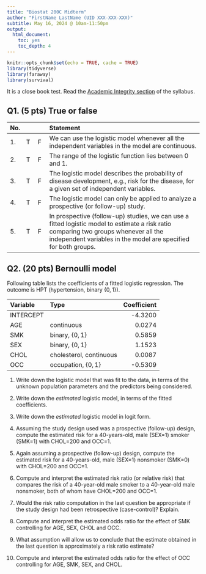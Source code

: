 ```yaml
---
title: "Biostat 200C Midterm"
author: "FirstName LastName (UID XXX-XXX-XXX)"
subtitle: May 16, 2024 @ 10am-11:50pm
output:
  html_document:
    toc: yes
    toc_depth: 4
---
```


```r
knitr::opts_chunk$set(echo = TRUE, cache = TRUE)
library(tidyverse)
library(faraway)
library(survival)
```

It is a close book test. Read the [Academic Integrity section](https://ucla-biostat-200c-2023spring.github.io/syllabus/syllabus.html) of the syllabus. 

## Q1. (5 pts) True or false

| No. | | | Statement |
|:-|:-|:-|:------------------------|
| 1. | T | F | We can use the logistic model whenever all the independent variables in the model are continuous. |  
| 2. | T | F | The range of the logistic function lies between 0 and 1. |  
| 3. | T | F | The logistic model describes the probability of disease development, e.g., risk for the disease, for a given set of independent variables. |  
| 4. | T | F | The logistic model can only be applied to analyze a prospective (or follow-up) study. |  
| 5. | T | F | In prospective (follow-up) studies, we can use a fitted logistic model to estimate a risk ratio comparing two groups whenever all the independent variables in the model are specified for both groups. |

## Q2. (20 pts) Bernoulli model

Following table lists the coefficients of a fitted logistic regression. The outcome is HPT (hypertension, binary $\{0, 1\}$). 

| Variable | Type | Coefficient |  
|:-----|:-----|-----:|   
| INTERCEPT | | -4.3200 |   
| AGE | continuous | 0.0274 |  
| SMK | binary, $\{0,1\}$ | 0.5859 |  
| SEX | binary, $\{0,1\}$ | 1.1523 |  
| CHOL | cholesterol, continuous | 0.0087 |  
| OCC | occupation, $\{0,1\}$ | -0.5309 | 

1. Write down the logistic model that was fit to the data, in terms of the unknown population parameters and the predictors being considered. 

2. Write down the _estimated_ logistic model, in terms of the fitted coefficients.   

3. Write down the _estimated_ logistic model in logit form.  

4. Assuming the study design used was a prospective (follow-up) design, compute the estimated risk for a 40-years-old, male (SEX=1) smoker (SMK=1) with CHOL=200 and OCC=1. 

5. Again assuming a prospective (follow-up) design, compute the estimated risk for a 40-years-old, male (SEX=1) nonsmoker (SMK=0) with CHOL=200 and OCC=1.

6. Compute and interpret the estimated risk ratio (or relative risk) that compares the risk of a 40-year-old male smoker to a 40-year-old male nonsmoker, both of whom have CHOL=200 and OCC=1.  

7. Would the risk ratio computation in the last question be appropriate if the study design had been retrospective (case-control)? Explain.  

8. Compute and interpret the estimated odds ratio for the effect of SMK controlling for AGE, SEX, CHOL and OCC. 

9. What assumption will allow us to conclude that the estimate obtained in the last question is approximately a risk ratio estimate? 

10. Compute and interpret the estimated odds ratio for the effect of OCC controlling for AGE, SMK, SEX, and CHOL. 
